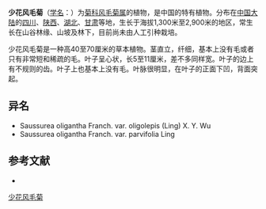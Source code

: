 {{Speciesbox
| name = 少花风毛菊
| status = 
| status_system = 
| image =
| genus = Saussurea
| species = oligantha
| authority = Franch.
}}

'''少花风毛菊'''（[[学名|学名]]：{{lang|la|''Saussurea oligantha''}}）为[[菊科|菊科]][[风毛菊属|风毛菊属]]的植物，是中国的特有植物。分布在[[中国大陆|中国大陆]]的[[四川|四川]]、[[陕西|陕西]]、[[湖北|湖北]]、[[甘肃|甘肃]]等地，生长于海拔1,300米至2,900米的地区，常生长在山谷林缘、山坡及林下，目前尚未由人工引种栽培。

少花风毛菊是一种高40至70厘米的草本植物。茎直立，纤细，基本上没有毛或者只有非常短和稀疏的毛。叶子呈心状，长5至11厘米，差不多同样宽。叶子的边上有不规则的齿。叶子上也基本上没有毛。叶脉很明显，在叶子的正面下凹，背面突起。

== 异名 ==
* Saussurea oligantha Franch. var. oligolepis (Ling) X. Y. Wu
* Saussurea oligantha Franch. var. parvifolia Ling

== 参考文献 ==
<div class="references-small">
* {{cite web| url =http://www.bioinfo.cn/db05/KmzwSpecies.php?action=view&id=5095| title =少花风毛菊| work =《中国高等植物数据库全库》| publisher =中国科学院微生物研究所| author =昆明植物研究所| accessdate =2009-02-24| deadurl =yes| archiveurl =https://web.archive.org/web/20160305035908/http://www.bioinfo.cn/db05/KmzwSpecies.php?action=view&id=5095| archivedate =2016-03-05}}
</div>
{{Taxonbar|from=Q11037140}}

[[Category:风毛菊属|少花风毛菊]]